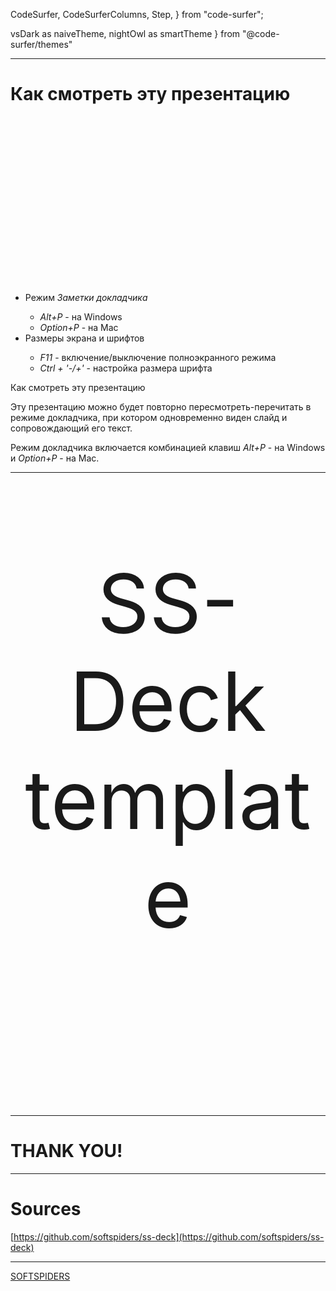 
  CodeSurfer,
  CodeSurferColumns,
  Step,
} from "code-surfer";

  vsDark as naiveTheme,
  nightOwl as smartTheme
} from "@code-surfer/themes"



<Head>
  <title>Starter for Clean Architecture</title>
</Head>

---

# Как смотреть эту презентацию

<p style="font-size: 50px; text-align:left; padding-bottom:200px;">
    <ul>
        <li>Режим <i>Заметки докладчика</i></li>
        <ul>
            <li><i>Alt+P</i> - на Windows</li>
            <li><i>Option+P</i> - на Mac</li>
        </ul>
        <li>Размеры экрана и шрифтов</li>
        <ul>
            <li><i>F11</i> - включение/выключение полноэкранного режима</li>
            <li><i>Ctrl + '-/+'</i> - настройка размера шрифта</li>
        </ul>
    </ul>
</p>

<Notes>

Как смотреть эту презентацию

Эту презентацию можно будет повторно пересмотреть-перечитать в режиме докладчика, при котором одновременно виден слайд и
сопровождающий его текст.

Режим докладчика включается комбинацией клавиш *Alt+P* - на Windows и *Option+P* - на Mac.

</Notes>

---

<p style="font-size: 130px; text-align:center; padding-bottom:140px;">
SS-Deck template
</p>

---

# THANK YOU!

---

# Sources

[https://github.com/softspiders/ss-deck](https://github.com/softspiders/ss-deck)

---

[SOFTSPIDERS](https://github.com/softspiders/softspiders)
